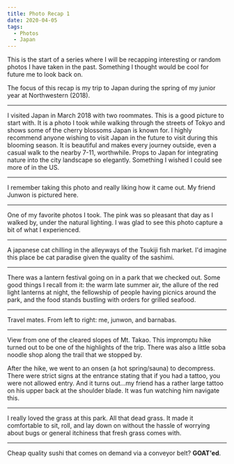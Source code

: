 ```yaml
---
title: Photo Recap 1
date: 2020-04-05
tags:
  - Photos
  - Japan
---
```



This is the start of a series where I will be recapping interesting or random photos I have taken in the past. Something I thought would be cool for future me to look back on.

The focus of this recap is my trip to Japan during the spring of my junior year at Northwestern (2018).

---

<S3ImageDiv bucket="photo-recap-1" name="cherryblossom.jpg" />

I visited Japan in March 2018 with two roommates. This is a good picture to start with. It is a
photo I took while walking through the streets of Tokyo and shows some of the cherry blossoms Japan
is known for. I highly recommend anyone wishing to visit Japan in the future to visit during this
blooming season. It is beautiful and makes every journey outside, even a casual walk to the nearby
7-11, worthwhile. Props to Japan for integrating nature into the city landscape so elegantly.
Something I wished I could see more of in the US.

---

<S3ImageDiv bucket="photo-recap-1" name="yellowflower.jpg" />

I remember taking this photo and really liking how it came out. My friend Junwon is pictured here.

---

<S3ImageDiv bucket="photo-recap-1" name="flowers.jpg" />

One of my favorite photos I took. The pink was so pleasant that day as I walked by, under the
natural lighting. I was glad to see this photo capture a bit of what I experienced.

---

<S3ImageDiv bucket="photo-recap-1" name="cat.jpg" />

A japanese cat chilling in the alleyways of the Tsukiji fish market. I'd imagine this place be cat
paradise given the quality of the sashimi. 

---

<S3ImageDiv bucket="photo-recap-1" name="lantern.png" />

<S3ImageDiv bucket="photo-recap-1" name="festival.jpg" />

There was a lantern festival going on in a park that we checked out. Some good things I recall from it: the warm late summer air, the allure of the red light lanterns at night, the fellowship of people having picnics around the park, and the food stands bustling with orders for grilled seafood.

---

<S3ImageDiv bucket="photo-recap-1" name="goons.jpg" />

Travel mates. From left to right: me, junwon, and barnabas.

---

<S3ImageDiv bucket="photo-recap-1" name="mttakao.jpeg" />

<S3ImageDiv bucket="photo-recap-1" name="soba.jpg" />

View from one of the cleared slopes of Mt. Takao. This impromptu hike turned out to be one of the
highlights of the trip. There was also a little soba noodle shop along the trail that we stopped by.

After the hike, we went to an onsen (a hot spring/sauna) to decompress. There were strict signs at
the entrance stating that if you had a tattoo, you were not allowed entry. And it turns out...my
friend has a rather large tattoo on his upper back at the shoulder blade. It was fun watching him navigate this.

---

<S3ImageDiv bucket="photo-recap-1" name="grassypark.jpg" />

I really loved the grass at this park. All that dead grass. It made it comfortable to sit, roll, and
lay down on without the hassle of worrying about bugs or general itchiness that fresh grass comes
with. 

---

<S3ImageDiv bucket="photo-recap-1" name="rotarysushi.jpg" />

Cheap quality sushi that comes on demand via a conveyor belt? **GOAT'ed**.
